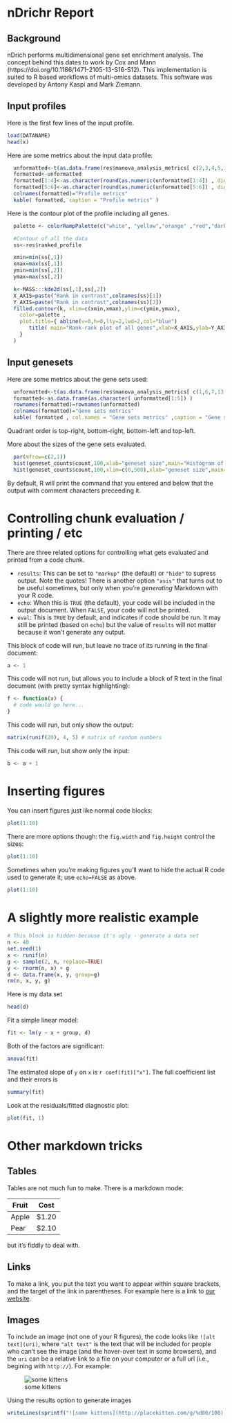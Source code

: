 # nDrichr Report

## Background

nDrich performs multidimensional gene set enrichment analysis. The concept behind this dates to work by Cox and 
Mann (https://doi.org/10.1186/1471-2105-13-S16-S12). This implementation is suited to R based workflows of 
multi-omics datasets. This software was developed by Antony Kaspi and Mark Ziemann.

## Input profiles

Here is the first few lines of the input profile.

```r
load(DATANAME)
head(x)
```

Here are some metrics about the input data profile:

```r
  unformatted<-t(as.data.frame(res$manova_analysis_metrics[ c(2,3,4,5,11,12 ) ])) 
  formatted<-unformatted
  formatted[1:4]<-as.character(round(as.numeric(unformatted[1:4]) , digits=0))
  formatted[5:6]<-as.character(round(as.numeric(unformatted[5:6]) , digits=5))
  colnames(formatted)="Profile metrics"
  kable( formatted, caption = "Profile metrics" )

```

Here is the contour plot of the profile including all genes.

```r
  palette <- colorRampPalette(c("white", "yellow","orange" ,"red","darkred","black"))

  #Contour of all the data
  ss<-res$ranked_profile

  xmin=min(ss[,1])
  xmax=max(ss[,1])
  ymin=min(ss[,2])
  ymax=max(ss[,2])

  k<-MASS:::kde2d(ss[,1],ss[,2])
  X_AXIS=paste("Rank in contrast",colnames(ss)[1])
  Y_AXIS=paste("Rank in contrast",colnames(ss)[2])
  filled.contour(k, xlim=c(xmin,xmax),ylim=c(ymin,ymax),
    color=palette ,
    plot.title={ abline(v=0,h=0,lty=2,lwd=2,col="blue")
       title( main="Rank-rank plot of all genes",xlab=X_AXIS,ylab=Y_AXIS )
    }
  )

```

## Input genesets
Here are some metrics about the gene sets used:

```r
  unformatted<-t(as.data.frame(res$manova_analysis_metrics[ c(1,6,7,13,14  ) ]))
  formatted<-as.data.frame(as.character( unformatted[1:5]) )
  rownames(formatted)=rownames(unformatted)
  colnames(formatted)="Gene sets metrics"
  kable( formatted , col.names = "Gene sets metrics" ,caption = "Gene sets metrics" )
```
Quadrant order is top-right, bottom-right, bottom-left and top-left.

More about the sizes of the gene sets evaluated.

```r
  par(mfrow=c(2,1))
  hist(geneset_counts$count,100,xlab="geneset size",main="Histogram of geneset size")
  hist(geneset_counts$count,100,xlim=c(0,500),xlab="geneset size",main="Trimmed histogram of geneset size")

```


By default, R will print the command that you entered and below that the output with comment characters preceeding it.

# Controlling chunk evaluation / printing / etc

There are three related options for controlling what gets evaluated and printed from a code chunk.

* `results`: This can be set to `"markup"` (the default) or `"hide"` to supress output.  Note the quotes!  There is another option `"asis"` that turns out to be useful sometimes, but only when you're _generating_ Markdown with your R code.
* `echo`: When this is `TRUE` (the default), your code will be included in the output document.  When `FALSE`, your code will not be printed.
* `eval`: This is `TRUE` by default, and indicates if code should be run.  It may still be printed (based on `echo`) but the value of `results` will not matter because it won't generate any output.

This block of code will run, but leave no trace of its running in the final document:
```r
a <- 1
```

This code will not run, but allows you to include a block of R text in the final document (with pretty syntax highlighting):
```r
f <- function(x) {
  # code would go here...
}
```

This code will run, but only show the output:
```r
matrix(runif(20), 4, 5) # matrix of random numbers
```

This code will run, but show only the input:
```r
b <- a + 1
```

# Inserting figures

You can insert figures just like normal code blocks:
```r
plot(1:10)
```

There are more options though: the `fig.width` and `fig.height` control the sizes:

```r
plot(1:10)
```

Sometimes when you're making figures you'll want to hide the actual R code used to generate it; use `echo=FALSE` as above.

```r
plot(1:10)
```

# A slightly more realistic example

```r
# This block is hidden because it's ugly - generate a data set
n <- 40
set.seed(1)
x <- runif(n)
g <- sample(2, n, replace=TRUE)
y <- rnorm(n, x) + g
d <- data.frame(x, y, group=g)
rm(n, x, y, g)
```

Here is my data set
```r
head(d)
```

Fit a simple linear model:

```r
fit <- lm(y ~ x + group, d)
```

Both of the factors are significant:
```r
anova(fit)
```

The estimated slope of `y` on `x` is `r coef(fit)["x"]`.  The full coefficient list and their errors is

```r
summary(fit)
```


Look at the residuals/fitted diagnostic plot:

```r
plot(fit, 1)
```



# Other markdown tricks

## Tables

Tables are not much fun to make.  There is a markdown mode:

Fruit | Cost
------|-----
Apple | $1.20
Pear  | $2.10

but it's fiddly to deal with.

## Links

To make a link, you put the text you want to appear within square brackets, and the target of the link in parentheses.  For example here is a link to [our website](http://nicercode.github.io).

## Images

To include an image (not one of your R figures), the code looks like `![alt text](uri)`, where `"alt text"` is the text that will be included for people who can't see the image (and the hover-over text in some browsers), and the `uri` can be a relative link to a file on your computer or a full url (i.e., begining with `http://`).  For example:

![some kittens](http://placekitten.com/g/600/200)

Using the results option to generate images

```r
writeLines(sprintf("![some kittens](http://placekitten.com/g/%d00/100)  ", 1:6))
```
